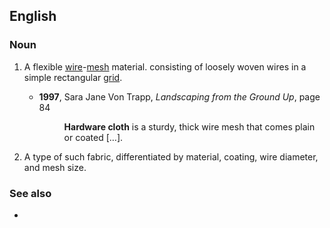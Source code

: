 ==English==

===Noun===
{{en-noun|~|hardware cloths}}
# {{lb|en|uncountable}} A flexible [[wire]]-[[mesh]] material. consisting of loosely woven wires in a simple rectangular [[grid]].
#* '''1997''', Sara Jane Von Trapp, ''Landscaping from the Ground Up'', page 84
#*: '''Hardware cloth''' is a sturdy, thick wire mesh that comes plain or coated […].
# {{lb|en|countable}} A type of such fabric, differentiated by material, coating, wire diameter, and mesh size.

===See also===
* {{l|en|chicken wire}}